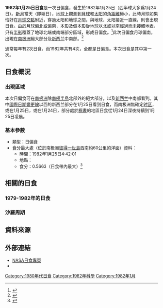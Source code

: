 {{Infobox solar eclipse
|year             = 1982
|month            = 1
|day              = 25
|map              = SE1982Jan25P.png
|map_size         = 300px
|map_caption      = 1982年1月25日日偏食路徑圖
|nature           = 日偏食
|gamma            = -1.2311
|magnitude        = 0.5663
|saros            = 150
|saros_sequence   = 15
|saros_total      = 71
|duration         = 
|location         = [[南极洲|南极洲]][[彼得一世島|彼得一世島]]西南約60公里的洋面
|coords           = {{coord|69.3|S|91.7|W}}
|max_width        = 
|start_partial    = 
|start_total      = 
|start_central    = 
|greatest_eclipse = 4:42:01
|end_central      = 
|end_total        = 
|end_partial      = 
|hour             = 4
|minute           = 42
|second           = 1
|durations        = 
}}
'''1982年1月25日日食'''是一次日偏食，發生於1982年1月25日（西半球大多爲1月24日）。[[新月|新月]]當天（即朔日），[[地球|地球]]上觀測到[[月球|月球]]和[[太阳|太阳]]的[[角距離|角距離]]極小，此時月球如果恰好在[[月球交點|月球交點]]附近，穿過太阳和地球之間，與地球、太阳接近一直線，則會出現日食。由於月球偏北或偏南，[[本影|本影]]及[[僞本影|僞本影]]從地球以北或以南經過而未接觸地表，只有[[半影|半影]]覆蓋了地球北端或南端部分區域，形成日偏食。<ref name="astron">{{cite web|author=樊忠玉|title=日（月）食|url=http://www.astron.ac.cn/bencandy-51-1630-1.htm|publisher=中国天文科普网|accessdate=2016-02-21|archive-date=2014-09-17|archive-url=https://web.archive.org/web/20140917080048/http://www.astron.ac.cn/bencandy-51-1630-1.htm|dead-url=no}}</ref>此次日偏食月球偏南，出現在[[南极洲|南极洲]]絕大部分及[[新西兰|新西兰]]中南部。<ref name="NASAGIF">{{cite web|author=Fred Espenak|title=Paritial Solar Eclipse of 1982 Jan 25|url=http://eclipse.gsfc.nasa.gov/SEplot/SEplot1951/SE1982Jan25P.GIF|publisher=NASA Eclipse Web Site|accessdate=2016-02-21|archive-date=2020-10-28|archive-url=https://web.archive.org/web/20201028002510/https://eclipse.gsfc.nasa.gov/SEplot/SEplot1951/SE1982Jan25P.GIF|dead-url=no}}{{en}}</ref>

通常每年有2次日食，而1982年共有4次，全都是日偏食。本次日食是其中第一次。

== 日食概況 ==
=== 出現區域 ===
本次日偏食可在[[南极洲|南极洲]]除[[南極半島|南極半島]]北部外的絕大部分，以及[[新西兰|新西兰]]中南部看到。其中[[國際日期變更線|國際日期變更線]]以西的新西兰部分在1月25日看到日食，而南极洲無確定[[时区|时区]]，或在1月25日，或在1月24日，部分處於[[極晝|極晝]]的地區日食從1月24日深夜持續到1月25日凌晨。

=== 基本參數 ===
{{NoteUTC}}
* 類型：日偏食
* 食分最大處（位於南极洲[[彼得一世島|彼得一世島]]西南約60公里的洋面）資料：
** 時間：1982年1月25日4:42:01
** 地點：{{coord|69.3|S|91.7|W}}
** 食分：0.5663（日食帶內最大）<ref name="Besselian">{{cite web|author=Fred Espenak|title=Besselian Elements - Paritial Solar Eclipse of 1982 Jan 25|url=http://eclipse.gsfc.nasa.gov/SEsearch/SEdata.php?Ecl=19820125|publisher=NASA Eclipse Web Site|accessdate=2016-02-21|archive-date=2020-10-22|archive-url=https://web.archive.org/web/20201022084436/https://eclipse.gsfc.nasa.gov/SEsearch/SEdata.php?Ecl=19820125|dead-url=no}}{{en}}</ref>

== 相關的日食 ==
=== 1979-1982年的日食 ===
{{Solar eclipse set 1979-1982}}

=== 沙羅周期 ===
{{Solar Saros series 150}}

== 資料來源 ==
{{reflist}}

== 外部連結 ==
{{日食主題}}
* [http://eclipse.gsfc.nasa.gov/solar.html NASA日食專頁]{{Wayback|url=http://eclipse.gsfc.nasa.gov/solar.html |date=20190108200537 }}{{en}}
* {{Partial solar eclipse NASA reference|1951/SE1982Jan25P|19820125}}

{{Solar eclipses
|nature=日偏食
|previous=[[1981年7月31日日食|1981年7月31日日食]]
|natureprevious=日全食
|next=[[1982年6月21日日食|1982年6月21日日食]]
|naturenext=日偏食
|previoussamenature=[[1978年10月2日日食|1978年10月2日日食]]
|nextsamenature=[[1982年6月21日日食|1982年6月21日日食]]
}}
{{日食}}

[[Category:1980年代日食|Category:1980年代日食]]
[[Category:1982年科學|Category:1982年科學]]
[[Category:1982年1月|Category:1982年1月]]